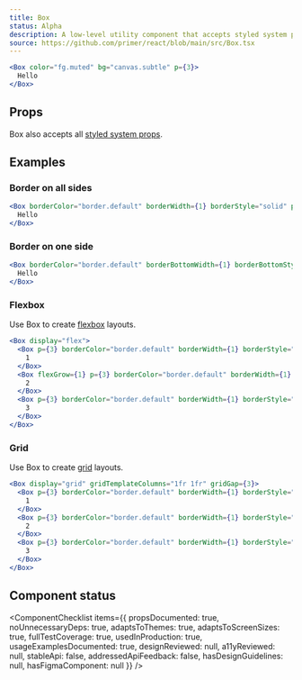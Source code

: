 ```yaml
---
title: Box
status: Alpha
description: A low-level utility component that accepts styled system props to enable custom theme-aware styling
source: https://github.com/primer/react/blob/main/src/Box.tsx
---
```



```jsx live
<Box color="fg.muted" bg="canvas.subtle" p={3}>
  Hello
</Box>
```

## Props

<Props of={Box} />

Box also accepts all [styled system props](https://styled-system.com/table/).

## Examples

### Border on all sides

```jsx live
<Box borderColor="border.default" borderWidth={1} borderStyle="solid" p={3}>
  Hello
</Box>
```

### Border on one side

```jsx live
<Box borderColor="border.default" borderBottomWidth={1} borderBottomStyle="solid" pb={3}>
  Hello
</Box>
```

### Flexbox

Use Box to create [flexbox](https://developer.mozilla.org/en-US/docs/Learn/CSS/CSS_layout/Flexbox) layouts.

```jsx live
<Box display="flex">
  <Box p={3} borderColor="border.default" borderWidth={1} borderStyle="solid">
    1
  </Box>
  <Box flexGrow={1} p={3} borderColor="border.default" borderWidth={1} borderStyle="solid">
    2
  </Box>
  <Box p={3} borderColor="border.default" borderWidth={1} borderStyle="solid">
    3
  </Box>
</Box>
```

### Grid

Use Box to create [grid](https://developer.mozilla.org/en-US/docs/Learn/CSS/CSS_layout/Grids) layouts.

```jsx live
<Box display="grid" gridTemplateColumns="1fr 1fr" gridGap={3}>
  <Box p={3} borderColor="border.default" borderWidth={1} borderStyle="solid">
    1
  </Box>
  <Box p={3} borderColor="border.default" borderWidth={1} borderStyle="solid">
    2
  </Box>
  <Box p={3} borderColor="border.default" borderWidth={1} borderStyle="solid">
    3
  </Box>
</Box>
```

## Component status

<ComponentChecklist
  items={{
    propsDocumented: true,
    noUnnecessaryDeps: true,
    adaptsToThemes: true,
    adaptsToScreenSizes: true,
    fullTestCoverage: true,
    usedInProduction: true,
    usageExamplesDocumented: true,
    designReviewed: null,
    a11yReviewed: null,
    stableApi: false,
    addressedApiFeedback: false,
    hasDesignGuidelines: null,
    hasFigmaComponent: null
  }}
/>
